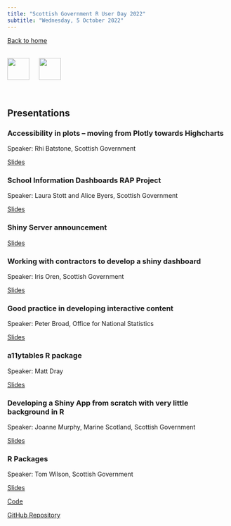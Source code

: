 ```yaml
---
title: "Scottish Government R User Day 2022"
subtitle: "Wednesday, 5 October 2022"
---
```


[Back to home](../)

<br>
[![](../images/SG-logo.jpg){height=50 fig-alt="Scottish Government"}](https://www.gov.scot/) &emsp; [![](../images/Rlogo.svg){height=50 fig-alt="R Project"}](https://www.r-project.org/)

<br>


## Presentations

### Accessibility in plots – moving from Plotly towards Highcharts 

Speaker: Rhi Batstone, Scottish Government

[Slides](https://github.com/scotgovanalysis/R-user-day-talks/raw/main/2022-10-05/slides/NRS%20-%20Highcharter%20presentation%20-%20R%20User%20day.pptx){.download}

### School Information Dashboards RAP Project

Speaker: Laura Stott and Alice Byers, Scottish Government

[Slides](https://github.com/scotgovanalysis/R-user-day-talks/blob/main/2022-10-05/slides/School%20Information%20Dashboards%20Presentation.pptx){.download}

### Shiny Server announcement

[Slides](https://github.com/scotgovanalysis/R-user-day-talks/blob/main/2022-10-05/slides/SPACe%20-%20Tranche%202%20-%20Analytical%20Workbench%20Project%20-%20Communications%20-%20R%20User%20Day%20R%20Shiny%20Dashboard%20Flash%20Talk.pptx){.download}

### Working with contractors to develop a shiny dashboard

Speaker: Iris Oren, Scottish Government

[Slides](https://github.com/scotgovanalysis/R-user-day-talks/blob/main/2022-10-05/slides/Working%20with%20a%20contractor%20to%20deliver%20a%20dashboard.pptx){.download}

### Good practice in developing interactive content

Speaker: Peter Broad, Office for National Statistics

[Slides](https://github.com/scotgovanalysis/R-user-day-talks/blob/main/2022-10-05/slides/Interactivity%20presentation%20-%20Scot%20Gov%20event%20-%20Oct%2022%20PB%20ONS.pptx){.download}

### a11ytables R package

Speaker: Matt Dray

[Slides](https://github.com/scotgovanalysis/R-user-day-talks/blob/main/2022-10-05/slides/2022-10-05_sg-r-user-day_matt-dray.pdf){.download}

### Developing a Shiny App from scratch with very little background in R

Speaker: Joanne Murphy, Marine Scotland, Scottish Government

[Slides](https://github.com/scotgovanalysis/R-user-day-talks/blob/main/2022-10-05/slides/R%20Users%20Shiny.pptx){.download}

### R Packages

Speaker: Tom Wilson, Scottish Government

[Slides](https://github.com/scotgovanalysis/R-user-day-talks/blob/main/2022-10-05/slides/R_packages_talk.pdf){.download}

[Code](https://github.com/scotgovanalysis/R-user-day-talks/blob/main/2022-10-05/slides/create_Rpackage_example.R){.external target="_blank"}

[GitHub Repository](https://github.com/tomwilsonsco/rpackage-talk){.external target="_blank"}
